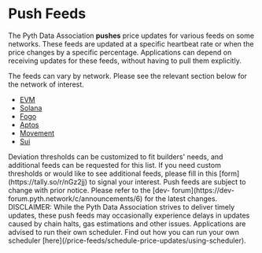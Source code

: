 
# Push Feeds

The Pyth Data Association **pushes** price updates for various feeds on some networks.
These feeds are updated at a specific heartbeat rate or when the price changes by a specific percentage.
Applications can depend on receiving updates for these feeds, without having to pull them explicitly.

The feeds can vary by network. Please see the relevant section below for the network of interest.

- [EVM](push-feeds/evm)
- [Solana](push-feeds/solana)
- [Fogo](push-feeds/fogo)
- [Aptos](push-feeds/aptos)
- [Movement](push-feeds/movement)
- [Sui](push-feeds/sui)

<Callout type="default" emoji="ℹ️">
  Deviation thresholds can be customized to fit builders' needs, and additional 
  feeds can be requested for this list. If you need custom thresholds or would 
  like to see additional feeds, please fill in this [form](https://tally.so/r/nGz2jj) 
  to signal your interest.
</Callout>

<Callout type="info" emoji="ℹ️">
  Push feeds are subject to change with prior notice. Please refer to the [dev-
  forum](https://dev-forum.pyth.network/c/announcements/6) for the latest changes.
</Callout>

<Callout type="info" emoji="⚠️">
  DISCLAIMER: While the Pyth Data Association strives to deliver timely updates,
  these push feeds may occasionally experience delays in updates caused by chain
  halts, gas estimations and other issues. Applications are advised to run their
  own scheduler. Find out how you can run your own scheduler
  [here](/price-feeds/schedule-price-updates/using-scheduler).
</Callout>
